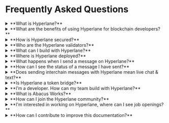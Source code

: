 # Frequently Asked Questions

<details>
  <summary>**What is Hyperlane?**</summary>
  <div>
    <div>Hyperlane is the first universal and permissionless interoperability framework built for the modular blockchain stack.
Anyone can [Deploy Hyperlane](./deploy-hyperlane.mdx) to any blockchain environment, whether it is a layer 1, rollup, or app-chain, allowing that chain to communicate seamlessly with any other chain on which Hyperlane has been deployed.</div>
  </div>
</details>
<details>
  <summary>**What are the benefits of using Hyperlane for blockchain developers?**</summary>
  <div>
    <div>Hyperlane offers benefits for both blockchain and dapp developers.
For blockchain developers, a Hyperlane deployment expands accessibility to users, assets, and valuable state from other connected blockchains on which Hyperlane has been deployed.
For dapp developers, Hyperlane provides seamless connectivity across multiple blockchains, allowing developers to create interchain network effects and liquidity and users to interact with applications from their preferred chain.</div>
  </div>
</details>
<details>
  <summary>**How is Hyperlane secured?**</summary>
  <div>
    <div>Hyperlane is secured by its modular security stack featuring Interchain Security Modules (ISMs). Developers can configure various pre-built ISMs, compose them with each other, or even create custom ISMs based on their application's needs.
A modular approach to security ensures that Hyperlane will continue to stay up to the latest industry advances in security models.</div>
  </div>
</details>
<details>
  <summary>**Who are the Hyperlane validators?**</summary>
  <div>
    <div>Hyperlane is secured with a modular security stack featuring ISMs. There is no protocol-enshrined security model, let alone validator set. That said, most Hyperlane deployments are configured with a Default ISM, which specifies the security model to use if the message recipient has not specified an ISM override.</div>
  </div>
</details>
<details>
  <summary>**What can I build with Hyperlane?**</summary>
  <div>
    <div>Hyperlane's [Messaging interface](./reference/messaging/messaging-interface.mdx) allows dapp developers to send arbitrary bytes between smart contracts on different chains. This can be used to create interchain applications, dapps which span multiple chains. For inspiration, take a look at some of the pre-built applications built on top of Hyperlane, including: Warp Routes, which lets users move tokens from one chain to another; Interchain Accounts: which lets users make interchain function calls; Interchain Queries: which lets users make interchain view calls </div>
  </div>
</details>
<details>
  <summary>**Where is Hyperlane deployed?**</summary>
  <div>
    <div>A list of known deployments can be found at the [contract addresses](./reference/contract-addresses.mdx) page</div>
  </div>
</details>
<details>
  <summary>**What happens when I send a message on Hyperlane?**</summary>
  <div>
    <div>See the [send](./reference/messaging/send.mdx) and [receive](./reference/messaging/receive.mdx) pages for more details. In summary, an application calls the `dispatch()` function on the origin chain, inserting the message into the Mailbox's Merkle tree. A Hyperlane Relayer observes the dispatched messages and assembles metadata for the recipient's Interchain Security Module (ISM). A relayer delivers the message to the recipient by calling `Mailbox.process()`. The Mailbox verifies the message with the recipient’s ISM, and calls `recipient.handle()` to deliver the message.</div>
  </div>
</details>
<details>
  <summary>**How can I see the status of a message I have sent?**</summary>
  <div>
    <div>Paste an address or transaction hash into the search bar of the [Hyperlane Message Explorer](./explorer.mdx) to view details about a message’s status and history. If the message has failed to send for some reason, there will be error messages indicating what may have gone wrong. See [Explorer Debugging](/docs/guides/explorer/explorer-debugging.mdx) for more information on how to debug an undelivered message</div>
  </div>
</details>
<details>
  <summary>**Does sending interchain messages with Hyperlane mean live chat & text?**</summary>
  <div>
    <div>Hyperlane is a protocol designed to allow smart contracts on different chains to interact with each other. When we refer to message-passing, it’s the sending of arbitrary bytes between smart contracts rather than peer-to-peer or text messaging. There are several web3 projects that are suited to the chat use case; consider [XMTP](https://xmtp.org/), [Push](https://push.org/), or [Orbis](https://useorbis.com/) for this type of messaging.</div>
  </div>
</details>
<details>
  <summary>**Is Hyperlane a token bridge?**</summary>
  <div>
    <div>Not exactly. Hyperlane is a general message passing (GMP) protocol that allows communication between blockchains. Token bridges are just one of many types of applications that can be built on top of Hyperlane!</div>
  </div>
</details>
<details>
  <summary>**I’m a developer. How can my team build with Hyperlane?**</summary>
  <div>
    <div>If you’re reading this FAQ, you’ve found the docs which is a great place to start. That said, we know that questions arise during implementation, and we’re happy to help you on your way. The Hyperlane community is regularly active in the [Discord](http://discord.gg/hyperlane). Feedback from developers directly influences the product roadmap.</div>
  </div>
</details>
<details>
  <summary>**What is Abacus Works?**</summary>
  <div>
    <div>Abacus Works is the name of a legal identity working on Hyperlane. You may encounter some references to Abacus in older posts and repositories. Hyperlane rebranded from Abacus to Hyperlane in Fall 2022.</div>
  </div>
</details>
<details>
  <summary>**How can I join the Hyperlane community?**</summary>
  <div>
    <div>You can join the [Discord](http://discord.gg/hyperlane) or follow Hyperlane [Twitter](http://twitter.com/hyperlane) where you can find a growing community of developers and enthusiasts to chat about the interchain future.</div>
  </div>
</details>
<details>
  <summary>**I'm interested in working on Hyperlane, where can I see job openings?**</summary>
  <div>
    <div>Check out our open roles [here](https://www.hyperlane.xyz/crew).</div>
  </div>
</details>
<details>
  <summary>**How can I contribute to improve this documentation?**</summary>
  <div>
    <div>You can make a PR to edit this documentation directly via the [docs repo](https://github.com/hyperlane-xyz).</div>
  </div>
</details>
